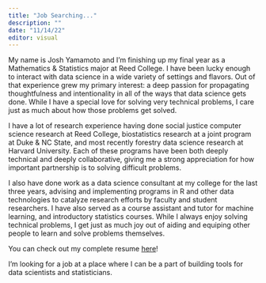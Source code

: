 ```yaml
---
title: "Job Searching..."
description: ""
date: "11/14/22"
editor: visual
---
```


My name is Josh Yamamoto and I'm finishing up my final year as a Mathematics & Statistics major at Reed College. I have been lucky enough to interact with data science in a wide variety of settings and flavors. Out of that experience grew my primary interest: a deep passion for propagating thoughtfulness and intentionality in all of the ways that data science gets done. While I have a special love for solving very technical problems, I care just as much about how those problems get solved.

I have a lot of research experience having done social justice computer science research at Reed College, biostatistics research at a joint program at Duke & NC State, and most recently forestry data science research at Harvard University. Each of these programs have been both deeply technical and deeply collaborative, giving me a strong appreciation for how important partnership is to solving difficult problems. 

I also have done work as a data science consultant at my college for the last three years, advising and implementing programs in R and other data technologies to catalyze research efforts by faculty and student researchers. I have also served as a course assistant and tutor for machine learning, and introductory statistics courses. While I always enjoy solving technical problems, I get just as much joy out of aiding and equiping other people to learn and solve problems themselves.

You can check out my complete resume [here](resume.qmd)!

I'm looking for a job at a place where I can be a part of building tools for data scientists and statisticians. 





